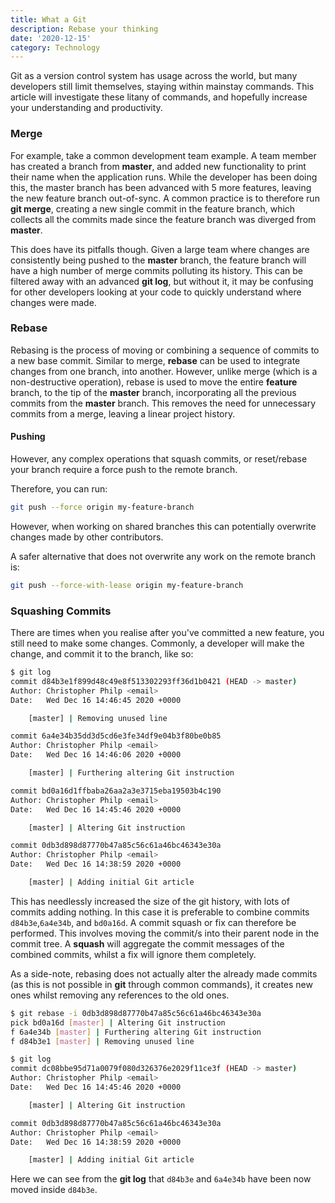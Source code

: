 ```yaml
---
title: What a Git
description: Rebase your thinking
date: '2020-12-15'
category: Technology
---
```


Git as a version control system has usage across the world, but many developers still limit themselves, staying
within mainstay commands. This article will investigate these litany of commands, and hopefully increase your
understanding and productivity.

### Merge

For example, take a common development team example. A team member has created a branch from **master**, and
added new functionality to print their name when the application runs. While the developer has been doing this,
the master branch has been advanced with 5 more features, leaving the new feature branch out-of-sync. A common
practice is to therefore run **git merge**, creating a new single commit in the feature branch, which
collects all the commits made since the feature branch was diverged from **master**.

This does have its pitfalls though. Given a large team where changes are consistently being pushed to the
**master** branch, the feature branch will have a high number of merge commits polluting its history. This
can be filtered away with an advanced **git log**, but without it, it may be confusing for other developers looking
at your code to quickly understand where changes were made.

### Rebase

Rebasing is the process of moving or combining a sequence of commits to a new base commit. Similar to merge,
**rebase** can be used to integrate changes from one branch, into another. However, unlike merge (which is a
non-destructive operation), rebase is used to move the entire **feature** branch, to the tip of the **master** branch,
incorporating all the previous commits from the **master** branch. This removes the need for unnecessary
commits from a merge, leaving a linear project history.

#### Pushing

However, any complex operations that squash commits, or reset/rebase your branch require a force push to the remote
branch.

Therefore, you can run:

```bash
git push --force origin my-feature-branch
```

However, when working on shared branches this can potentially overwrite changes made by other contributors.

A safer alternative that does not overwrite any work on the remote branch is:

```bash
git push --force-with-lease origin my-feature-branch
```

### Squashing Commits

There are times when you realise after you've committed a new feature, you still need to make some changes.
Commonly, a developer will make the change, and commit it to the branch, like so:

```bash
$ git log
commit d84b3e1f899d48c49e8f513302293ff36d1b0421 (HEAD -> master)
Author: Christopher Philp <email>
Date:   Wed Dec 16 14:46:45 2020 +0000

    [master] | Removing unused line

commit 6a4e34b35dd3d5cd6e3fe34df9e04b3f80be0b85
Author: Christopher Philp <email>
Date:   Wed Dec 16 14:46:06 2020 +0000

    [master] | Furthering altering Git instruction

commit bd0a16d1ffbaba26aa2a3e3715eba19503b4c190
Author: Christopher Philp <email>
Date:   Wed Dec 16 14:45:46 2020 +0000

    [master] | Altering Git instruction

commit 0db3d898d87770b47a85c56c61a46bc46343e30a
Author: Christopher Philp <email>
Date:   Wed Dec 16 14:38:59 2020 +0000

    [master] | Adding initial Git article
```

This has needlessly increased the size of the git history, with lots of commits adding nothing. In this case
it is preferable to combine commits `d84b3e`,`6a4e34b`, and `bd0a16d`. A commit
squash or fix can therefore be performed. This involves moving the commit/s into their parent node in the commit
tree. A **squash** will aggregate the commit messages of the combined commits, whilst a fix will
ignore them completely.

As a side-note, rebasing does not actually alter the already made commits (as this is not possible in **git**
through common commands), it creates new ones whilst removing any references to the old ones.

```bash
$ git rebase -i 0db3d898d87770b47a85c56c61a46bc46343e30a
pick bd0a16d [master] | Altering Git instruction
f 6a4e34b [master] | Furthering altering Git instruction
f d84b3e1 [master] | Removing unused line

$ git log
commit dc08bbe95d71a0079f080d326376e2029f11ce3f (HEAD -> master)
Author: Christopher Philp <email>
Date:   Wed Dec 16 14:45:46 2020 +0000

    [master] | Altering Git instruction

commit 0db3d898d87770b47a85c56c61a46bc46343e30a
Author: Christopher Philp <email>
Date:   Wed Dec 16 14:38:59 2020 +0000

    [master] | Adding initial Git article
```

Here we can see from the **git log** that `d84b3e` and `6a4e34b` have been now moved inside `d84b3e`.
